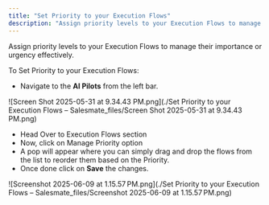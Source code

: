 ```yaml
---
title: "Set Priority to your Execution Flows"
description: "Assign priority levels to your Execution Flows to manage their importance or urgency effectively...."
---
```


Assign priority levels to your Execution Flows to manage their importance or urgency effectively.

To Set Priority to your Execution Flows:

*   Navigate to the **AI Pilots** from the left bar.

![Screen Shot 2025-05-31 at 9.34.43 PM.png](./Set Priority to your Execution Flows – Salesmate_files/Screen Shot 2025-05-31 at 9.34.43 PM.png)

*   Head Over to Execution Flows section
*   Now, click on Manage Priority option
*   A pop will appear where you can simply drag and drop the flows from the list to reorder them based on the Priority.
*   Once done click on **Save** the changes.

![Screenshot 2025-06-09 at 1.15.57 PM.png](./Set Priority to your Execution Flows – Salesmate_files/Screenshot 2025-06-09 at 1.15.57 PM.png)